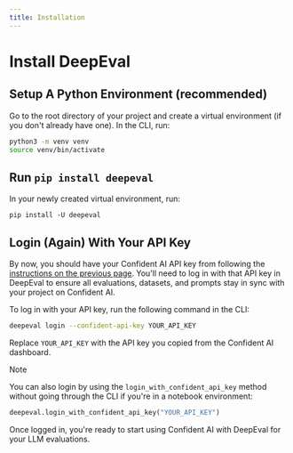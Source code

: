 ```yaml
---
title: Installation
---
```



# Install DeepEval

## Setup A Python Environment (recommended)

Go to the root directory of your project and create a virtual environment (if you don't already have one). In the CLI, run:

```bash copy
python3 -m venv venv
source venv/bin/activate
```

## Run `pip install deepeval`

In your newly created virtual environment, run:

```
pip install -U deepeval
```

## Login (Again) With Your API Key

By now, you should have your Confident AI API key from following the [instructions on the previous page](/getting-started/create-account). You'll need to log in with that API key in DeepEval to ensure all evaluations, datasets, and prompts stay in sync with your project on Confident AI.

To log in with your API key, run the following command in the CLI:

```bash
deepeval login --confident-api-key YOUR_API_KEY
```

Replace `YOUR_API_KEY` with the API key you copied from the Confident AI dashboard.

> [!NOTE]
>
> You can also login by using the `login_with_confident_api_key` method without going through the CLI if you're in a notebook environment:
>
> ```python
> deepeval.login_with_confident_api_key("YOUR_API_KEY")
> ```

Once logged in, you're ready to start using Confident AI with DeepEval for your LLM evaluations.
